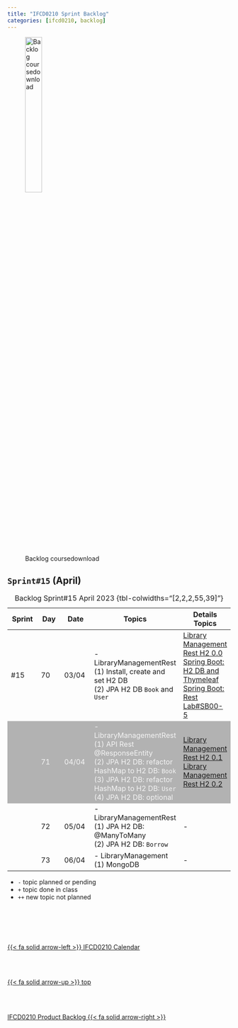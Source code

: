 ```yaml
---
title: "IFCD0210 Sprint Backlog"
categories: [ifcd0210, backlog]
---
```


<style>
tr:nth-child(2) {
  background-color: #b2b2b2!important;
  color: #f4f4f4!important;
}
</style>


![Backlog coursedownload](/images/home/backlog.jpg){width="30%"}

## ``Sprint#15`` (April)

::: {.column-page-right}
| Sprint | Day | Date | Topics |  Details Topics |
| -- | -- | -- | -- | -- |
| #15 | 70 | 03/04 | - LibraryManagementRest </br> (1) Install, create and set H2 DB  </br> (2) JPA H2 DB `Book` and `User` | [Library Management Rest H2 0.0](https://github.com/AlbertProfe/CifoJava2023/tree/4b1fd3c8f9be159c7b0f3f9f400ac3de737ac8e2/LibraryManagementRest){.external} </br> [Spring Boot: H2 DB and Thymeleaf](/springboot/boot-what-create-th-h2.qmd) </br> [Spring Boot: Rest](/springboot/boot-concepts-rest.qmd) </br> [Lab#SB00-5](/springboot/sblab0-5.qmd) |
|  | 71 | 04/04 | - LibraryManagementRest </br> (1) API Rest @ResponseEntity </br> (2) JPA H2 DB: refactor HashMap to H2 DB: `Book` </br>  (3) JPA H2 DB: refactor HashMap to H2 DB: `User` </br> (4) JPA H2 DB: optional | [Library Management Rest H2 0.1](https://github.com/AlbertProfe/CifoJava2023/tree/fe772fd6b4a506e8dc78b68f76aec78abdfcd74f/LibraryManagementRest){.external} </br> [Library Management Rest H2 0.2](){.external} |
|  | 72 | 05/04 | - LibraryManagementRest </br> (1)  JPA H2 DB: @ManyToMany </br> (2)  JPA H2 DB: `Borrow`  | - |
|  | 73 | 06/04 | - LibraryManagement </br> (1) MongoDB | - |
: Backlog Sprint#15 April 2023 {tbl-colwidths="[2,2,2,55,39]"}
:::

::: {.callout-note}
- `-` topic planned or pending
- `+` topic done in class
- `++` new topic not planned
:::



<!--- navLinks -->
<br><br>
<div class=row>
<br>
<div class='column left previous'>
<br>
[{{< fa solid arrow-left >}} IFCD0210 Calendar](/ifcd0210/ifcd0210calendar.qmd)
<br>
</div>
<br>
<div class='column center'>
<br>
[{{< fa solid arrow-up >}} top](#top)
<br>
</div>
<br>
<div class='column right next'>
<br>
[IFCD0210 Product Backlog  {{< fa solid arrow-right >}}](/ifcd0210/ifcd0210backlog-product.qmd)
<br>
</div>
<br>
</div>
